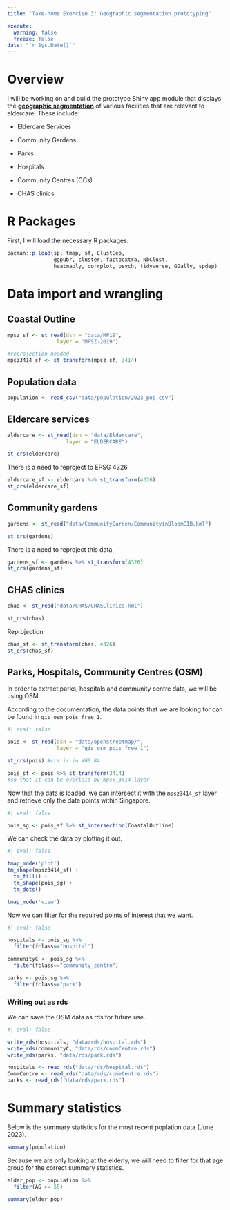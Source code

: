 ```yaml
---
title: "Take-home Exercise 3: Geographic segmentation prototyping"

execute:
  warning: false
  freeze: false
date: "`r Sys.Date()`"
---
```


# Overview

I will be working on and build the prototype Shiny app module that displays the [**geographic segmentation**]{.underline} of various facilities that are relevant to eldercare. These include:

-   Eldercare Services

-   Community Gardens

-   Parks

-   Hospitals

-   Community Centres (CCs)

-   CHAS clinics

# R Packages

First, I will load the necessary R packages.

```r
pacman::p_load(sp, tmap, sf, ClustGeo, 
               ggpubr, cluster, factoextra, NbClust,
               heatmaply, corrplot, psych, tidyverse, GGally, spdep)
```

# Data import and wrangling

## Coastal Outline

```r
mpsz_sf <- st_read(dsn = "data/MP19", 
                layer = "MPSZ-2019")

#reprojection needed
mpsz3414_sf <- st_transform(mpsz_sf, 3414)
```

## Population data

```r
population <- read_csv("data/population/2023_pop.csv")
```

## Eldercare services

```r
eldercare <- st_read(dsn = "data/Eldercare", 
                   layer = "ELDERCARE")

st_crs(eldercare)
```

There is a need to reproject to EPSG 4326

```r
eldercare_sf <- eldercare %>% st_transform(4326)
st_crs(eldercare_sf)
```

## Community gardens

```r
gardens <- st_read("data/CommunityGarden/CommunityinBloomCIB.kml")

st_crs(gardens)
```

There is a need to reproject this data.

```r
gardens_sf <- gardens %>% st_transform(4326)
st_crs(gardens_sf)
```

## CHAS clinics

```r
chas <- st_read("data/CHAS/CHASClinics.kml")

st_crs(chas)
```

Reprojection

```r
chas_sf <- st_transform(chas, 4326)
st_crs(chas_sf)
```

## Parks, Hospitals, Community Centres (OSM)

In order to extract parks, hospitals and community centre data, we will be using OSM.

According to the documentation, the data points that we are looking for can be found in `gis_osm_pois_free_1`.

```r
#| eval: false

pois <- st_read(dsn = "data/openstreetmap/",
                layer = "gis_osm_pois_free_1")

st_crs(pois) #crs is in WGS 84

pois_sf <- pois %>% st_transform(3414)
#so that it can be overlaid by mpsx_3414 layer
```

Now that the data is loaded, we can intersect it with the `mpsz3414_sf` layer and retrieve only the data points within Singapore.

```r
#| eval: false

pois_sg <- pois_sf %>% st_intersection(CoastalOutline)
```

We can check the data by plotting it out.

```r
#| eval: false

tmap_mode('plot')
tm_shape(mpsz3414_sf) +
  tm_fill() +
  tm_shape(pois_sg) +
  tm_dots()

tmap_mode('view')
```

Now we can filter for the required points of interest that we want.

```r
#| eval: false

hospitals <- pois_sg %>%
  filter(fclass=="hospital")

communityC <- pois_sg %>%
  filter(fclass=="community_centre")

parks <- pois_sg %>%
  filter(fclass=="park")
```

### Writing out as rds

We can save the OSM data as rds for future use.

```r
#| eval: false

write_rds(hospitals, "data/rds/hospital.rds")
write_rds(communityC, "data/rds/commCentre.rds")
write_rds(parks, "data/rds/park.rds")
```

```r
hospitals <- read_rds("data/rds/hospital.rds")
CommCentre <- read_rds("data/rds/commCentre.rds")
parks <- read_rds("data/rds/park.rds")
```

# Summary statistics
Below is the summary statistics for the most recent poplation data (June 2023).
```r
summary(population)
```
Because we are only looking at the elderly, we will need to filter for that age group for the correct summary statistics.

```r
elder_pop <- population %>%
  filter(AG >= 55)

summary(elder_pop)
```
